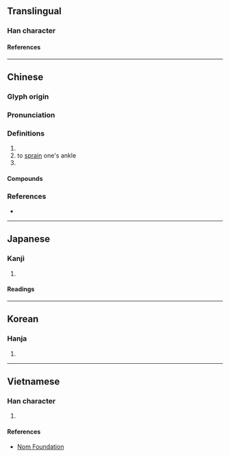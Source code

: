 {{character info/new}}
==Translingual==

===Han character===
{{Han char|rn=46|rad=山|as=09|sn=12|four=22253|canj=UIHV|ids=⿱山威}}

====References====
{{Han ref|kx=0315.210|dkj=08244|dj=0616.130|hdz=10785.120|uh=5D34}}

----

==Chinese==
{{zh-forms}}

===Glyph origin===
{{Han etym}}

===Pronunciation===
{{zh-pron
|m=wǎi,wēi
|c=wai1,waai2,waai1
|mc=y
|oc=y
|cat=
}}

===Definitions===
{{zh-hanzi}}

# {{rfdef|zh}} <!--uneven?-->
# to [[sprain]] one's ankle
# {{zh-x|腳 崴 了 怎麼.辦？|What do I do when I sprain my ankle?}}

====Compounds====
{{zh-der|崴拉骨|崴嵬|海參崴}}

===References===
* {{R:yue:mfccd}}

----

==Japanese==

===Kanji===
{{ja-kanji|grade=|rs=山09}}

# {{defn|lang=ja|sort=山09}}

====Readings====
{{ja-readings
|on=わい, え, い
|kun=
}}

----

==Korean==

===Hanja===
{{ko-hanja|hangeul=[[외]], [[위]]|rv=|mr=}}

# {{defn|lang=ko|sort=山09}}

----

==Vietnamese==

===Han character===
{{vi-readings|rs=山09|reading=út}}

# {{defn|lang=vi|sort=山09}}

====References====
* [http://nomfoundation.org/common/nom_details.php?codepoint=5d34 Nom Foundation]